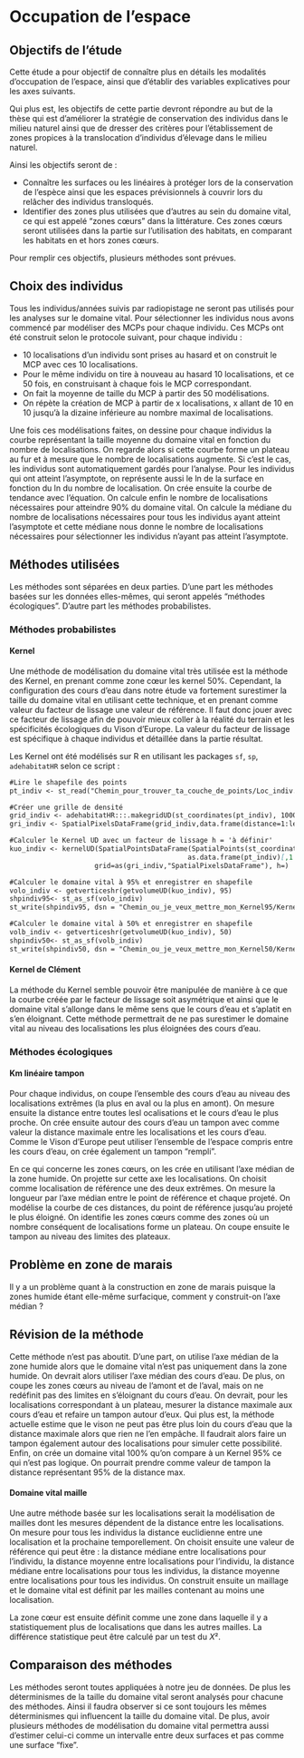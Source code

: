 # Occupation de l'espace

## Objectifs de l'étude

Cette étude a pour objectif de connaître plus en détails les modalités d'occupation de l'espace, ainsi que d'établir des variables explicatives pour les axes suivants.

Qui plus est, les objectifs de cette partie devront répondre au but de la thèse qui est d'améliorer la stratégie de conservation des individus dans le milieu naturel ainsi que de dresser des critères pour l'établissement de zones propices à la translocation d'individus d'élevage dans le milieu naturel.

Ainsi les objectifs seront de :

- Connaître les surfaces ou les linéaires à protéger lors de la conservation de l'espèce ainsi que les espaces prévisionnels à couvrir lors du relâcher des individus transloqués. 
- Identifier des zones plus utilisées que d'autres au sein du domaine vital, ce qui est appelé "zones cœurs" dans la littérature. Ces zones cœurs seront utilisées dans la partie sur l'utilisation des habitats, en comparant les habitats en et hors zones cœurs. 

Pour remplir ces objectifs, plusieurs méthodes sont prévues.

## Choix des individus

Tous les individus/années suivis par radiopistage ne seront pas utilisés pour les analyses sur le domaine vital. Pour sélectionner les individus nous avons commencé par modéliser des MCPs pour chaque individu. Ces MCPs ont été construit selon le protocole suivant, pour chaque individu :

- 10 localisations d'un individu sont prises au hasard et on construit le MCP avec ces 10 localisations.
- Pour le même individu on tire à nouveau au hasard 10 localisations, et ce 50 fois, en construisant à chaque fois le MCP correspondant.
- On fait la moyenne de taille du MCP à partir des 50 modélisations.
- On répète la création de MCP à partir de x localisations, x allant de 10 en 10 jusqu'à la dizaine inférieure au nombre maximal de localisations. 

Une fois ces modélisations faites, on dessine pour chaque individus la courbe représentant la taille moyenne du domaine vital en fonction du nombre de localisations. On regarde alors si cette courbe forme un plateau au fur et à mesure que le nombre de localisations augmente. Si c'est le cas, les individus sont automatiquement gardés pour l'analyse. Pour les individus qui ont atteint l'asymptote, on représente aussi le ln de la surface en fonction du ln du nombre de localisation. On crée ensuite la courbe de tendance avec l'équation. On calcule enfin le nombre de localisations nécessaires pour atteindre 90% du domaine vital. On calcule la médiane du nombre de localisations nécessaires pour tous les individus ayant atteint l'asymptote et cette médiane nous donne le nombre de localisations nécessaires pour sélectionner les individus n'ayant pas atteint l'asymptote.

## Méthodes utilisées

Les méthodes sont séparées en deux parties. D'une part les méthodes basées sur les données elles-mêmes, qui seront appelés "méthodes écologiques". D'autre part les méthodes probabilistes.  

### Méthodes probabilistes

#### Kernel

Une méthode de modélisation du domaine vital très utilisée est la méthode des Kernel, en prenant comme zone cœur les kernel 50%. Cependant, la configuration des cours d'eau dans notre étude va fortement surestimer la taille du domaine vital en utilisant cette technique, et en prenant comme valeur du facteur de lissage une valeur de référence. Il faut donc jouer avec ce facteur de lissage afin de pouvoir mieux coller à la réalité du terrain et les spécificités écologiques du Vison d'Europe. La valeur du facteur de lissage est spécifique à chaque individus et détaillée dans la partie résultat. 

Les Kernel ont été modélisés sur R en utilisant les packages `sf`,  `sp`, `adehabitatHR` selon ce script : 


```` markdown
#Lire le shapefile des points
pt_indiv <- st_read("Chemin_pour_trouver_ta_couche_de_points/Loc_indiv.shp")

#Créer une grille de densité
grid_indiv <- adehabitatHR:::.makegridUD(st_coordinates(pt_indiv), 1000, 1)
gri_indiv <- SpatialPixelsDataFrame(grid_indiv,data.frame(distance=1:length(grid_indiv)))

#Calculer le Kernel UD avec un facteur de lissage h = 'à définir'
kuo_indiv <- kernelUD(SpatialPointsDataFrame(SpatialPoints(st_coordinates(pt_indiv)),
                                            as.data.frame(pt_indiv)[,1:2]),
                     grid=as(gri_indiv,"SpatialPixelsDataFrame"), h=)

#Calculer le domaine vital à 95% et enregistrer en shapefile
volo_indiv <- getverticeshr(getvolumeUD(kuo_indiv), 95)
shpindiv95<- st_as_sf(volo_indiv)
st_write(shpindiv95, dsn = "Chemin_ou_je_veux_mettre_mon_Kernel95/Kernel95.shp", driver = "ESRI Shapefile")

#Calculer le domaine vital à 50% et enregistrer en shapefile
volb_indiv <- getverticeshr(getvolumeUD(kuo_indiv), 50)
shpindiv50<- st_as_sf(volb_indiv)
st_write(shpindiv50, dsn = "Chemin_ou_je_veux_mettre_mon_Kernel50/Kernel50.shp", driver = "ESRI Shapefile")

````


#### Kernel de Clément

La méthode du Kernel semble pouvoir être manipulée de manière à ce que la courbe créée par le facteur de lissage soit asymétrique et ainsi que le domaine vital s'allonge dans le même sens que le cours d'eau et s'aplatit en s'en éloignant. Cette méthode permettrait de ne pas surestimer le domaine vital au niveau des localisations les plus éloignées des cours d'eau.

### Méthodes écologiques

#### Km linéaire tampon

Pour chaque individus, on coupe l'ensemble des cours d'eau au niveau des localisations extrêmes (la plus en aval ou la plus en amont). On mesure ensuite la distance entre toutes lesl ocalisations et le cours d'eau le plus proche. On crée ensuite autour des cours d'eau un tampon avec comme valeur la distance maximale entre les localisations et les cours d'eau. Comme le Vison d'Europe peut utiliser l'ensemble de l'espace compris entre les cours d'eau, on crée également un tampon "rempli".

En ce qui concerne les zones cœurs, on les crée en utilisant l'axe médian de la zone humide. On projette sur cette axe les localisations. On choisit comme localisation de référence une des deux extrêmes. On mesure la longueur par l'axe médian entre le point de référence et chaque projeté. On modélise la courbe de ces distances, du point de référence jusqu'au projeté le plus éloigné. On identifie les zones cœurs comme des zones où un nombre conséquent de localisations forme un plateau. On coupe ensuite le tampon au niveau des limites des plateaux. 

:::{.callout-warning}
## Problème en zone de marais
Il y a un problème quant à la construction en zone de marais puisque la zones humide étant elle-même surfacique, comment y construit-on l'axe médian ?
:::

:::{.callout-note}
## Révision de la méthode
Cette méthode n'est pas aboutit. D'une part, on utilise l'axe médian de la zone humide alors que le domaine vital n'est pas uniquement dans la zone humide. On devrait alors utiliser l'axe médian des cours d'eau. De plus, on coupe les zones cœurs au niveau de l'amont et de l'aval, mais on ne redéfinit pas des limites en s'éloignant du cours d'eau. On devrait, pour les localisations correspondant à un plateau, mesurer la distance maximale aux cours d'eau et refaire un tampon autour d'eux. Qui plus est, la méthode actuelle estime que le vison ne peut pas être plus loin du cours d'eau que la distance maximale alors que rien ne l'en empâche. Il faudrait alors faire un tampon également autour des localisations pour simuler cette possibilité. Enfin, on crée un domaine vital 100% qu'on compare à un Kernel 95% ce qui n'est pas logique. On pourrait prendre comme valeur de tampon la distance représentant 95% de la distance max.   
:::

#### Domaine vital maille

Une autre méthode basée sur les localisations serait la modélisation de mailles dont les mesures dépendent de la distance entre les localisations. On mesure pour tous les individus la distance euclidienne entre une localisation et la prochaine temporellement. On choisit ensuite une valeur de référence qui peut être : la distance médiane entre localisations pour l'individu, la distance moyenne entre localisations pour l'individu, la distance médiane entre localisations pour tous les individus, la distance moyenne entre localisations pour tous les individus. On construit ensuite un maillage et le domaine vital est définit par les mailles contenant au moins une localisation. 

La zone cœur est ensuite définit comme une zone dans laquelle il y a statistiquement plus de localisations que dans les autres mailles. La différence statistique peut être calculé par un test du $X²$. 

## Comparaison des méthodes

Les méthodes seront toutes appliquées à notre jeu de données. De plus les déterminismes de la taille du domaine vital seront analysés pour chacune des méthodes. Ainsi il faudra observer si ce sont toujours les mêmes déterminismes qui influencent la taille du domaine vital. De plus, avoir plusieurs méthodes de modélisation du domaine vital permettra aussi d'estimer celui-ci comme un intervalle entre deux surfaces et pas comme une surface "fixe".  